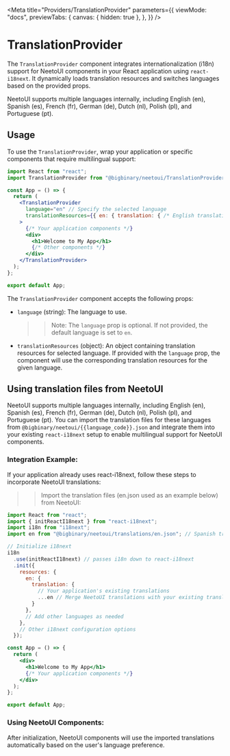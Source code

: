 
<Meta
  title="Providers/TranslationProvider"
  parameters={{
    viewMode: "docs",
    previewTabs: {
      canvas: { hidden: true },
    },
  }}
/>

# TranslationProvider

The `TranslationProvider` component integrates internationalization (i18n) support for NeetoUI components in your React application using `react-i18next`.
It dynamically loads translation resources and switches languages based on the provided props.

NeetoUI supports multiple languages internally, including English (en), Spanish (es), French (fr), German (de), Dutch (nl), Polish (pl), and Portuguese (pt).

## Usage

To use the `TranslationProvider`, wrap your application or specific components that require multilingual support:

```jsx
import React from "react";
import TranslationProvider from "@bigbinary/neetoui/TranslationProvider";

const App = () => {
  return (
    <TranslationProvider
      language="en" // Specify the selected language
      translationResources={{ en: { translation: { /* English translations */ } } }} // Optional prop for translation resources for selected language
    >
      {/* Your application components */}
      <div>
        <h1>Welcome to My App</h1>
        {/* Other components */}
      </div>
    </TranslationProvider>
  );
};

export default App;
```

The `TranslationProvider` component accepts the following props:

- `language` (string): The language to use.
  >> Note: The `language` prop is optional. If not provided, the default language is set to `en`.

- `translationResources` (object): An object containing translation resources for selected language.
If provided with the `language` prop, the component will use the corresponding translation resources for the given language.

## Using translation files from NeetoUI

NeetoUI supports multiple languages internally, including English (en), Spanish (es), French (fr), German (de), Dutch (nl), Polish (pl), and Portuguese (pt).
You can import the translation files for these languages from `@bigbinary/neetoui/{{language_code}}.json` and integrate them into your existing `react-i18next` setup
to enable multilingual support for NeetoUI components.


### Integration Example:

If your application already uses react-i18next, follow these steps to incorporate NeetoUI translations:

>> Import the translation files (en.json used as an example below) from NeetoUI:

```jsx
import React from "react";
import { initReactI18next } from "react-i18next";
import i18n from "i18next";
import en from "@bigbinary/neetoui/translations/en.json"; // Spanish translations from NeetoUI

// Initialize i18next
i18n
  .use(initReactI18next) // passes i18n down to react-i18next
  .init({
    resources: {
      en: {
        translation: {
          // Your application's existing translations
          ...en // Merge NeetoUI translations with your existing translations
        }
      },
      // Add other languages as needed
    },
    // Other i18next configuration options
  });

const App = () => {
  return (
    <div>
      <h1>Welcome to My App</h1>
      {/* Your application components */}
    </div>
  );
};

export default App;

```
### Using NeetoUI Components:

After initialization, NeetoUI components will use the imported translations automatically based on the user's language preference.
